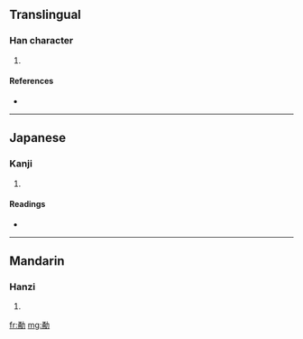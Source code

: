 ==Translingual==

===Han character===
{{Han char|rn=19|rad=力|as=07|sn=9|four=|canj=弓月大尸 (NBKS), XX弓月大 (XXNBK)}}

# {{defn|Han}}

====References====
* {{Han ref|kx=0147.360|dkj=02361|dj=0333.010|hdz=10372.080|uh=52C8|ud=21192}}

----

==Japanese==

===Kanji===
{{ja-kanji|grade=|rs=力07}}

# {{defn|Japanese}}

====Readings====
* {{ja-readings|on=[[よう]] (yō)|kun=[[いさむ]] (isamu)}}

----

==Mandarin==

===Hanzi===
{{cmn-hanzi|pin=[[yǒng]] ([[yong3]])|wg=yung<sup>3</sup>}}

# {{defn|Mandarin}}

[[fr:勈]]
[[mg:勈]]